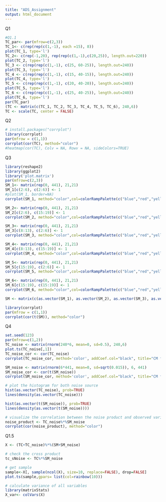 ```yaml
---
title: "ADS_Assignment"
output: html_document
---
```


Q1
```r
#Q1.1
TC_par<- par(mfrow=c(2,3))
TC_1<- c(rep(rep(c(1,-1), each =15), 8))
plot(TC_1, type='l')
TC_2<- c(rep(-1,20), rep(rep(c(1,-1),c(20,25)), length.out=220))
plot(TC_2, type='l')
TC_3 <- c(rep(rep(c(1,-1), c(25, 60-25)), length.out=240))
plot(TC_3, type='l')
TC_4 <- c(rep(rep(c(1,-1), c(15, 40-15)), length.out=240))
plot(TC_4, type='l')
TC_5 <- c(rep(rep(c(1,-1), c(20, 40-20)), length.out=240))
plot(TC_5, type='l')
TC_6 <- c(rep(rep(c(1,-1), c(25, 40-25)), length.out=240))
plot(TC_6, type='l')
par(TC_par)
(TC <- matrix(c(TC_1, TC_2, TC_3, TC_4, TC_5, TC_6), 240,6))
TC <- scale(TC, center = FALSE)
```
Q2
```r
# install.packages("corrplot")
library(corrplot)
par(mfrow = c(1,1))
corrplot(cor(TC), method="color")
#heatmap(cor(TC), Colv = NA, Rowv = NA, sideColors=TRUE)
```

Q3
```r
library(reshape2)
library(ggplot2)
library('plot.matrix')
par(mfrow=c(2,3))
SM_1<- matrix(rep(0, 441), 21,21)
SM_1[c(2:6), c(2:6)] <- 1
#plot(SM_1, border=NA)
corrplot(SM_1, method="color",col=colorRampPalette(c("blue","red","yellow"))(200))

SM_2<- matrix(rep(0, 441), 21,21)
SM_2[c(2:6), c(15:19)] <- 1
corrplot(SM_2, method="color",col=colorRampPalette(c("blue","red","yellow"))(200))

SM_3<- matrix(rep(0, 441), 21,21)
SM_3[c(8:13), c(2:6)] <- 1
corrplot(SM_3, method="color",col=colorRampPalette(c("blue","red","yellow"))(200))

SM_4<- matrix(rep(0, 441), 21,21)
SM_4[c(8:13), c(15:19)] <- 1
corrplot(SM_4, method="color",col=colorRampPalette(c("blue","red","yellow"))(200))

SM_5<- matrix(rep(0, 441), 21,21)
SM_5[c(15:19), c(2:6)] <- 1
corrplot(SM_5, method="color",col=colorRampPalette(c("blue","red","yellow"))(200))

SM_6<- matrix(rep(0, 441), 21,21)
SM_6[c(15:19), c(15:19)] <- 1
corrplot(SM_6, method="color",col=colorRampPalette(c("blue","red","yellow"))(200))

SM <- matrix(c(as.vector(SM_1), as.vector(SM_2), as.vector(SM_3), as.vector(SM_4), as.vector(SM_5), as.vector(SM_6)), 6, 441)

library(corrplot)
par(mfrow = c(1,1))
corrplot(cor(t(SM)), method="color")
```

Q4
```r
set.seed(123)
par(mfrow=c(1,2))
TC_noise <- matrix(rnorm(240*6, mean=0, sd=0.5), 240,6)
plot.ts(TC_noise[,1])
TC_noise_cor <- cor(TC_noise)
corrplot(TC_noise_cor, method='color', addCoef.col="black", title="CM for TC noise", mar=c(0,0,1,0))

SM_noise <- matrix(rnorm(6*441, mean=0, sd=sqrt(0.015)), 6, 441)
SM_noise_cor <- cor(t(SM_noise))
corrplot(SM_noise_cor, method='color', addCoef.col="black", title="CM for SM noise",mar=c(0,0,1,0))

# plot the histogram for both noise source
hist(as.vector(TC_noise), prob=TRUE)
lines(density(as.vector(TC_noise)))

hist(as.vector(t(SM_noise)), prob=TRUE)
lines(density(as.vector(t(SM_noise))))

# visualize the correlation between the noise product and observed variables
noise_product <- TC_noise%*%SM_noise
corrplot(cor(noise_product), method="color")
```

Q1.5
```r
X <- (TC+TC_noise)%*%(SM+SM_noise)

# check the cross product
tc_sNoise <- TC%*%SM_noise

# get sample
sample<-X[, sample(ncol(X), size=10, replace=FALSE), drop=FALSE]
plot.ts(sample,gpars= list(col=rainbow(10)))

# calculate variance of all variables
library(matrixStats)
X_var<- colVars(X)
```